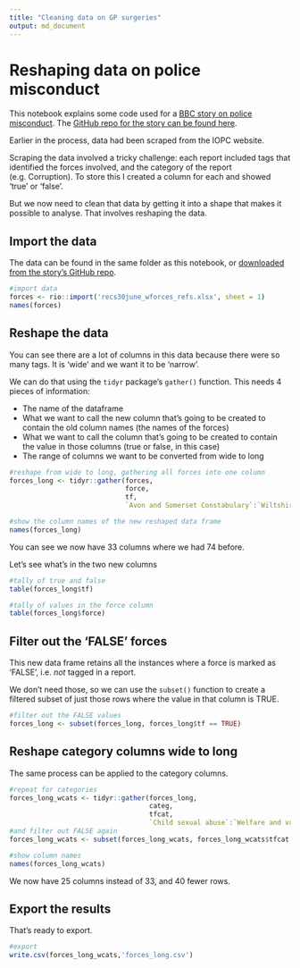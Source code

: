 ```yaml
---
title: "Cleaning data on GP surgeries"
output: md_document
---
```


# Reshaping data on police misconduct

This notebook explains some code used for a [BBC story on police misconduct](https://www.bbc.co.uk/news/uk-59594712). The [GitHub repo for the story can be found here](https://github.com/BBC-Data-Unit/police_misconduct).

Earlier in the process, data had been scraped from the IOPC website. 

Scraping the data involved a tricky challenge: each report included tags that identified the forces involved, and the category of the report (e.g. Corruption). To store this I created a column for each and showed 'true' or 'false'.

But we now need to clean that data by getting it into a shape that makes it possible to analyse. That involves reshaping the data.

## Import the data

The data can be found in the same folder as this notebook, or [downloaded from the story's GitHub repo](https://github.com/BBC-Data-Unit/police_misconduct/blob/main/rfiles/recs30june_wforces_refs.xlsx). 

```r
#import data
forces <- rio::import('recs30june_wforces_refs.xlsx', sheet = 1)
names(forces)
```

## Reshape the data

You can see there are a lot of columns in this data because there were so many tags. It is 'wide' and we want it to be 'narrow'.

We can do that using the `tidyr` package's `gather()` function. This needs 4 pieces of information:

* The name of the dataframe
* What we want to call the new column that's going to be created to contain the old column names (the names of the forces)
* What we want to call the column that's going to be created to contain the value in those columns (true or false, in this case)
* The range of columns we want to be converted from wide to long

```r
#reshape from wide to long, gathering all forces into one column
forces_long <- tidyr::gather(forces, 
                             force, 
                             tf, 
                             `Avon and Somerset Constabulary`:`Wiltshire Constabulary`)

#show the column names of the new reshaped data frame
names(forces_long)
```

You can see we now have 33 columns where we had 74 before.

Let's see what's in the two new columns

```r
#tally of true and false
table(forces_long$tf)
```


```r
#tally of values in the force column
table(forces_long$force)
```

## Filter out the 'FALSE' forces

This new data frame retains all the instances where a force is marked as 'FALSE', i.e. *not* tagged in a report. 

We don't need those, so we can use the `subset()` function to create a filtered subset of just those rows where the value in that column is TRUE.

```r
#filter out the FALSE values 
forces_long <- subset(forces_long, forces_long$tf == TRUE)
```

## Reshape category columns wide to long

The same process can be applied to the category columns. 

```r
#repeat for categories
forces_long_wcats <- tidyr::gather(forces_long, 
                                   categ, 
                                   tfcat, 
                                   `Child sexual abuse`:`Welfare and vulnerable people`)
#and filter out FALSE again
forces_long_wcats <- subset(forces_long_wcats, forces_long_wcats$tfcat == TRUE)

#show column names
names(forces_long_wcats)
```

We now have 25 columns instead of 33, and 40 fewer rows.

## Export the results

That's ready to export. 

```r

#export
write.csv(forces_long_wcats,'forces_long.csv')
```

